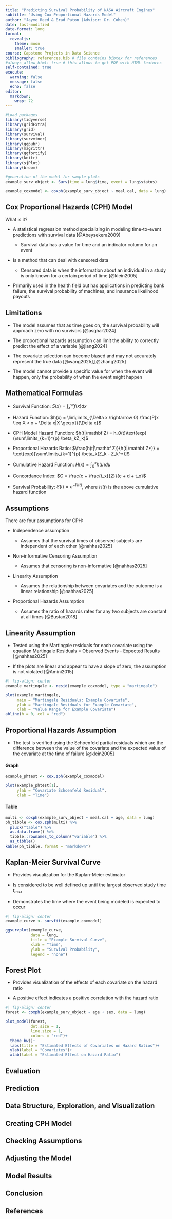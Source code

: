 ```yaml
---
title: "Predicting Survival Probability of NASA Aircraft Engines"
subtitle: "Using Cox Proportional Hazards Model"
author: "Jayme Reed & Brad Paton (Advisor: Dr. Cohen)"
date: last-modified
date-format: long
format:
  revealjs:
    theme: moon
    smaller: true
course: Capstone Projects in Data Science
bibliography: references.bib # file contains bibtex for references
#always_allow_html: true # this allows to get PDF with HTML features
self-contained: true
execute: 
  warning: false
  message: false
  echo: false
editor: 
  markdown: 
    wrap: 72
---
```


```r
#Load packages
library(tidyverse)
library(gridExtra)
library(grid)
library(survival)
library(survminer)
library(ggpubr)
library(magrittr)
library(ggfortify)
library(knitr)
library(sjPlot)
library(broom)
```

```r
#generation of the model for sample plots
example_surv_object <- Surv(time = lung$time, event = lung$status)

example_coxmodel <- coxph(example_surv_object ~ meal.cal, data = lung)
```

## Cox Proportional Hazards (CPH) Model

What is it?

::: incremental
-   A statistical regression method specializing in modeling
    time-to-event predictions with survival data [@Abeysekera2009]

    -   Survival data has a value for time and an indicator column for
        an event

-   Is a method that can deal with censored data

    -   Censored data is when the information about an individual in a
        study is only known for a certain period of time [@klein2005]

-   Primarily used in the health field but has applications in
    predicting bank failure, the survival probability of machines, and
    insurance likelihood payouts
:::

## Limitations

::: incremental
-   The model assumes that as time goes on, the survival probability
    will approach zero with no survivors [@asghar2024]

-   The proportional hazards assumption can limit the ability to
    correctly predict the effect of a variable [@jiang2024]

-   The covariate selection can become biased and may not accurately
    represent the true data [@wang2025],[@zhang2025]

-   The model cannot provide a specific value for when the event will
    happen, only the probability of when the event might happen
:::

## Mathematical Formulas

-   Survival Function: $S(x) = \int_{x}^{\infty} f(x)dx$

-   Hazard Function:
    $h(x) = \lim\limits_{\Delta x \rightarrow 0} \frac{P[x \leq X < x + \Delta x|X \geq x]}{\Delta x}$

-   CPH Model Hazard Function:
    $h(t|\mathbf Z) = h_0(t)\text{exp}(\sum\limits_{k=1}^{p} \beta_kZ_k)$

-   Proportional Hazards Ratio:
    $\frac{h(t|\mathbf Z)}{h(t|\mathbf Z*)} = \text{exp}[\sum\limits_{k=1}^{p} \beta_k(Z_k - Z_k^*)]$

-   Cumulative Hazard Function: $H(x) = \int_0^x h(u) du$

-   Concordance Index: $C = \frac{c + \frac{t_x}{2}}{c + d + t_x}$

-   Survival Probability: $S(t) = e^{-H(t)}$, where $H(t)$ is the above
    cumulative hazard function

## Assumptions

There are four assumptions for CPH:

::: incremental
-   Independence assumption

    -   Assumes that the survival times of observed subjects are
        independent of each other [@nahhas2025]

-   Non-informative Censoring Assumption

    -   Assumes that censoring is non-informative [@nahhas2025]

-   Linearity Assumption

    -   Assumes the relationship between covariates and the outcome is a
        linear relationship [@nahhas2025]

-   Proportional Hazards Assumption

    -   Assumes the ratio of hazards rates for any two subjects are
        constant at all times [@Bustan2018]
:::

## Linearity Assumption

-   Tested using the Martingale residuals for each covariate using the
    equation Martingale Residuals = Observed Events - Expected Results
    [@nahhas2025]

-   If the plots are linear and appear to have a slope of zero, the
    assumption is not violated [@Amini2015]

```r
#| fig-align: center
example_martingale <- resid(example_coxmodel, type = "martingale")

plot(example_martingale, 
     main = "Martingale Residuals: Example Covariate",
     ylab = "Martingale Residuals for Example Covariate",
     xlab = "Value Range for Example Covariate")
abline(h = 0, col = "red")

```

## Proportional Hazards Assumption

-   The test is verified using the Schoenfeld partial residuals which
    are the difference between the value of the covariate and the
    expected value of the covariate at the time of failure [@klein2005]

::: panel-tabset
#### Graph

```r
example_phtest <- cox.zph(example_coxmodel)

plot(example_phtest[1],
     ylab = "Covariate Schoenfeld Residual",
     xlab = "Time")
```

#### Table

```r
multi <- coxph(example_surv_object ~ meal.cal + age, data = lung)
ph_tibble <- cox.zph(multi) %>%
  pluck("table") %>%
  as.data.frame() %>%
  tibble::rownames_to_column("variable") %>%
  as_tibble()
kable(ph_tibble, format = "markdown")
```
:::

## Kaplan-Meier Survival Curve

::: incremental
-   Provides visualization for the Kaplan-Meier estimator

-   Is considered to be well defined up until the largest observed study
    time $t_{max}$

-   Demonstrates the time where the event being modeled is expected to
    occur
:::

```r
#| fig-align: center
example_curve <- survfit(example_coxmodel)

ggsurvplot(example_curve,
           data = lung,
           title = "Example Survival Curve",
           xlab = "Time",
           ylab = "Survival Probability",
           legend = "none")
```

## Forest Plot

-   Provides visualization of the effects of each covariate on the
    hazard ratio

-   A positive effect indicates a positive correlation with the hazard
    ratio

```r
#| fig-align: center
forest <- coxph(example_surv_object ~ age + sex, data = lung)

plot_model(forest,
           dot.size = 1,
           line.size = 1,
           colors = "red")+
  theme_bw()+
  labs(title = "Estimated Effects of Covariates on Hazard Ratios")+
  ylab(label = "Covariates")+
  xlab(label = "Estimated Effect on Hazard Ratio")

```

## Evaluation

## Prediction

## Data Structure, Exploration, and Visualization

## Creating CPH Model

## Checking Assumptions

## Adjusting the Model

## Model Results

## Conclusion

## References

